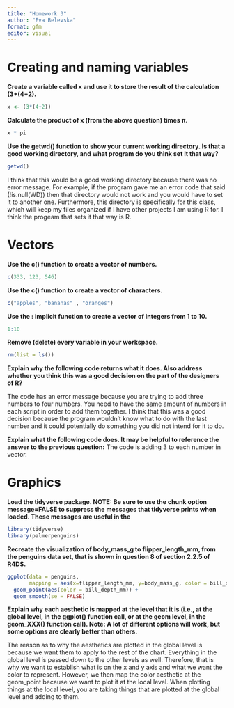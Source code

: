 ```yaml
---
title: "Homework 3"
author: "Eva Belevska"
format: gfm
editor: visual
---
```


# Creating and naming variables

**Create a variable called x and use it to store the result of the calculation (3\*(4+2).**

```r
x <- (3*(4+2))
```

**Calculate the product of x (from the above question) times π.**

```r
x * pi
```

**Use the getwd() function to show your current working directory. Is that a good working directory, and what program do you think set it that way?**

```r
getwd()
```

I think that this would be a good working directory because there was no error message. For example, if the program gave me an error code that said (!is.null(WD)) then that directory would not work and you would have to set it to another one. Furthermore, this directory is specifically for this class, which will keep my files organized if I have other projects I am using R for. I think the progeam that sets it that way is R.

# Vectors

**Use the c() function to create a vector of numbers.**

```r
c(333, 123, 546)
```

**Use the c() function to create a vector of characters.**

```r
c("apples", "bananas" , "oranges")
```

**Use the : implicit function to create a vector of integers from 1 to 10.**

```r
1:10
```

**Remove (delete) every variable in your workspace.**

```r
rm(list = ls()) 
```

**Explain why the following code returns what it does. Also address whether you think this was a good decision on the part of the designers of R?**

The code has an error message because you are trying to add three numbers to four numbers. You need to have the same amount of numbers in each script in order to add them together. I think that this was a good decision because the program wouldn't know what to do with the last number and it could potentially do something you did not intend for it to do.

**Explain what the following code does. It may be helpful to reference the answer to the previous question:** The code is adding 3 to each number in vector.

# Graphics

**Load the tidyverse package. NOTE: Be sure to use the chunk option message=FALSE to suppress the messages that tidyverse prints when loaded. These messages are useful in the**

```r
library(tidyverse)
library(palmerpenguins)
```

**Recreate the visualization of body_mass_g to flipper_length_mm, from the penguins data set, that is shown in question 8 of section 2.2.5 of R4DS.**

```r
ggplot(data = penguins, 
       mapping = aes(x=flipper_length_mm, y=body_mass_g, color = bill_depth_mm)) +
  geom_point(aes(color = bill_depth_mm)) +
  geom_smooth(se = FALSE)
```

**Explain why each aesthetic is mapped at the level that it is (i.e., at the global level, in the ggplot() function call, or at the geom level, in the geom_XXX() function call). Note: A lot of different options will work, but some options are clearly better than others.**

The reason as to why the aesthetics are plotted in the global level is because we want them to apply to the rest of the chart. Everything in the global level is passed down to the other levels as well. Therefore, that is why we want to establish what is on the x and y axis and what we want the color to represent. However, we then map the color aesthetic at the geom_point because we want to plot it at the local level. When plotting things at the local level, you are taking things that are plotted at the global level and adding to them.
